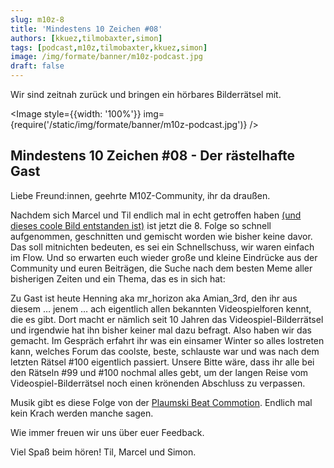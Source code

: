 ```yaml
---
slug: m10z-8
title: 'Mindestens 10 Zeichen #08'
authors: [kkuez,tilmobaxter,simon]
tags: [podcast,m10z,tilmobaxter,kkuez,simon]
image: /img/formate/banner/m10z-podcast.jpg
draft: false
---
```



Wir sind zeitnah zurück und bringen ein hörbares Bilderrätsel mit.

<Image style={{width: '100%'}} img={require('/static/img/formate/banner/m10z-podcast.jpg')} />

<!--truncate-->

## Mindestens 10 Zeichen #08 - Der rästelhafte Gast

Liebe Freund:innen, geehrte M10Z-Community, ihr da draußen.

Nachdem sich Marcel und Til endlich mal in echt getroffen haben [(und dieses coole Bild entstanden ist)](https://m10z.de/img/formate/til-marcel.jpg) ist jetzt die 8. Folge so schnell aufgenommen, geschnitten und gemischt worden wie bisher keine davor.
Das soll mitnichten bedeuten, es sei ein Schnellschuss, wir waren einfach im Flow.
Und so erwarten euch wieder große und kleine Eindrücke aus der Community und euren Beiträgen, die Suche nach dem besten Meme aller bisherigen Zeiten und ein Thema, das es in sich hat:

Zu Gast ist heute Henning aka mr_horizon aka Amian_3rd, den ihr aus diesem … jenem … ach eigentlich allen bekannten Videospielforen kennt, die es gibt.
Dort macht er nämlich seit 10 Jahren das Videospiel-Bilderrätsel und irgendwie hat ihn bisher keiner mal dazu befragt. Also haben wir das gemacht.
Im Gespräch erfahrt ihr was ein einsamer Winter so alles lostreten kann, welches Forum das coolste, beste, schlauste war und was nach dem letzten Rätsel #100 eigentlich passiert.
Unsere Bitte wäre, dass ihr alle bei den Rätseln #99 und #100 nochmal alles gebt, um der langen Reise vom Videospiel-Bilderrätsel noch einen krönenden Abschluss zu verpassen.

Musik gibt es diese Folge von der [Plaumski Beat Commotion](https://plaumskibeatcommotion.bandcamp.com/album/diy-disco-ep).
Endlich mal kein Krach werden manche sagen.

Wie immer freuen wir uns über euer Feedback.

Viel Spaß beim hören!
Til, Marcel und Simon.


<ReactPlayer
    width="100%"
    height="50px"
    controls
    url='https://m10z.picnotes.de/M10Z/M10Z_008.mp3'
/>
